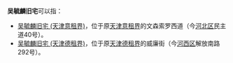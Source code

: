 '''吴毓麟旧宅'''可以指：

* [[吴毓麟旧宅_(天津意租界)|吴毓麟旧宅 (天津意租界)]]，位于原[[天津意租界|天津意租界]]的文森索罗西道（今[[河北区|河北区]]民主道40号）。
* [[吴毓麟旧宅_(天津德租界)|吴毓麟旧宅 (天津德租界)]]，位于原[[天津德租界|天津德租界]]的威廉街（今[[河西区_(天津市)|河西区]]解放南路292号）。 

{{Disambiguation|W|Cat=五字名人故居消歧义}}